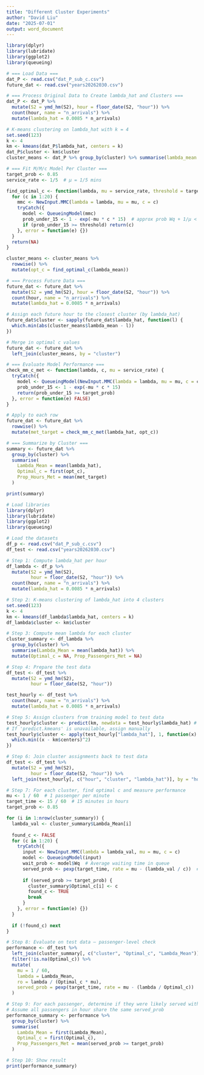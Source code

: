 ---
title: "Different Cluster Experiments"
author: "David Liu"
date: "2025-07-01"
output: word_document
---

```{r}
library(dplyr)
library(lubridate)
library(ggplot2)
library(queueing)

# === Load Data ===
dat_P <- read.csv("dat_P_sub_c.csv")
future_dat <- read.csv("years20262030.csv")

# === Process Original Data to Create lambda_hat and Clusters ===
dat_P <- dat_P %>%
  mutate(S2 = ymd_hm(S2), hour = floor_date(S2, "hour")) %>%
  count(hour, name = "n_arrivals") %>%
  mutate(lambda_hat = 0.0085 * n_arrivals)

# K-means clustering on lambda_hat with k = 4
set.seed(123)
k <- 4
km <- kmeans(dat_P$lambda_hat, centers = k)
dat_P$cluster <- km$cluster
cluster_means <- dat_P %>% group_by(cluster) %>% summarise(lambda_mean = mean(lambda_hat))

# === Fit M/M/c Model Per Cluster ===
target_prob <- 0.85
service_rate <- 1/5  # μ = 1/5 mins

find_optimal_c <- function(lambda, mu = service_rate, threshold = target_prob) {
  for (c in 1:20) {
    mmc <- NewInput.MMC(lambda = lambda, mu = mu, c = c)
    tryCatch({
      model <- QueueingModel(mmc)
      prob_under_15 <- 1 - exp(-mu * c * 15)  # approx prob Wq + 1/μ < 15 mins
      if (prob_under_15 >= threshold) return(c)
    }, error = function(e) {})
  }
  return(NA)
}

cluster_means <- cluster_means %>%
  rowwise() %>%
  mutate(opt_c = find_optimal_c(lambda_mean))

# === Process Future Data ===
future_dat <- future_dat %>%
  mutate(S2 = ymd_hm(S2), hour = floor_date(S2, "hour")) %>%
  count(hour, name = "n_arrivals") %>%
  mutate(lambda_hat = 0.0085 * n_arrivals)

# Assign each future hour to the closest cluster (by lambda_hat)
future_dat$cluster <- sapply(future_dat$lambda_hat, function(l) {
  which.min(abs(cluster_means$lambda_mean - l))
})

# Merge in optimal c values
future_dat <- future_dat %>%
  left_join(cluster_means, by = "cluster")

# === Evaluate Model Performance ===
check_mm_c_met <- function(lambda, c, mu = service_rate) {
  tryCatch({
    model <- QueueingModel(NewInput.MMC(lambda = lambda, mu = mu, c = c))
    prob_under_15 <- 1 - exp(-mu * c * 15)
    return(prob_under_15 >= target_prob)
  }, error = function(e) FALSE)
}

# Apply to each row
future_dat <- future_dat %>%
  rowwise() %>%
  mutate(met_target = check_mm_c_met(lambda_hat, opt_c))

# === Summarize by Cluster ===
summary <- future_dat %>%
  group_by(cluster) %>%
  summarise(
    Lambda_Mean = mean(lambda_hat),
    Optimal_c = first(opt_c),
    Prop_Hours_Met = mean(met_target)
  )

print(summary)

```

```{r}
# Load libraries
library(dplyr)
library(lubridate)
library(ggplot2)
library(queueing)

# Load the datasets
df_p <- read.csv("dat_P_sub_c.csv")
df_test <- read.csv("years20262030.csv")

# Step 1: Compute lambda_hat per hour
df_lambda <- df_p %>%
  mutate(S2 = ymd_hm(S2),
         hour = floor_date(S2, "hour")) %>%
  count(hour, name = "n_arrivals") %>%
  mutate(lambda_hat = 0.0085 * n_arrivals)

# Step 2: K-means clustering of lambda_hat into 4 clusters
set.seed(123)
k <- 4
km <- kmeans(df_lambda$lambda_hat, centers = k)
df_lambda$cluster <- km$cluster

# Step 3: Compute mean lambda for each cluster
cluster_summary <- df_lambda %>%
  group_by(cluster) %>%
  summarise(Lambda_Mean = mean(lambda_hat)) %>%
  mutate(Optimal_c = NA, Prop_Passengers_Met = NA)

# Step 4: Prepare the test data
df_test <- df_test %>%
  mutate(S2 = ymd_hm(S2),
         hour = floor_date(S2, "hour"))

test_hourly <- df_test %>%
  count(hour, name = "n_arrivals") %>%
  mutate(lambda_hat = 0.0085 * n_arrivals)

# Step 5: Assign clusters from training model to test data
test_hourly$cluster <- predict(km, newdata = test_hourly$lambda_hat) # Requires helper
# If 'predict.kmeans' is unavailable, assign manually
test_hourly$cluster <- apply(test_hourly["lambda_hat"], 1, function(x) {
  which.min((x - km$centers)^2)
})

# Step 6: Join cluster assignments back to test data
df_test <- df_test %>%
  mutate(S2 = ymd_hm(S2),
         hour = floor_date(S2, "hour")) %>%
  left_join(test_hourly[, c("hour", "cluster", "lambda_hat")], by = "hour")

# Step 7: For each cluster, find optimal c and measure performance
mu <- 1 / 60  # 1 passenger per minute
target_time <- 15 / 60  # 15 minutes in hours
target_prob <- 0.85

for (i in 1:nrow(cluster_summary)) {
  lambda_val <- cluster_summary$Lambda_Mean[i]
  
  found_c <- FALSE
  for (c in 1:20) {
    tryCatch({
      input <- NewInput.MMC(lambda = lambda_val, mu = mu, c = c)
      model <- QueueingModel(input)
      wait_prob <- model$Wq  # Average waiting time in queue
      served_prob <- pexp(target_time, rate = mu - (lambda_val / c))  # Exponential assumption
      
      if (served_prob >= target_prob) {
        cluster_summary$Optimal_c[i] <- c
        found_c <- TRUE
        break
      }
    }, error = function(e) {})
  }
  
  if (!found_c) next
}

# Step 8: Evaluate on test data — passenger-level check
performance <- df_test %>%
  left_join(cluster_summary[, c("cluster", "Optimal_c", "Lambda_Mean")], by = "cluster") %>%
  filter(!is.na(Optimal_c)) %>%
  mutate(
    mu = 1 / 60,
    lambda = Lambda_Mean,
    ro = lambda / (Optimal_c * mu),
    served_prob = pexp(target_time, rate = mu - (lambda / Optimal_c))
  )

# Step 9: For each passenger, determine if they were likely served within 15 minutes
# Assume all passengers in hour share the same served_prob
performance_summary <- performance %>%
  group_by(cluster) %>%
  summarise(
    Lambda_Mean = first(Lambda_Mean),
    Optimal_c = first(Optimal_c),
    Prop_Passengers_Met = mean(served_prob >= target_prob)
  )

# Step 10: Show result
print(performance_summary)

```

